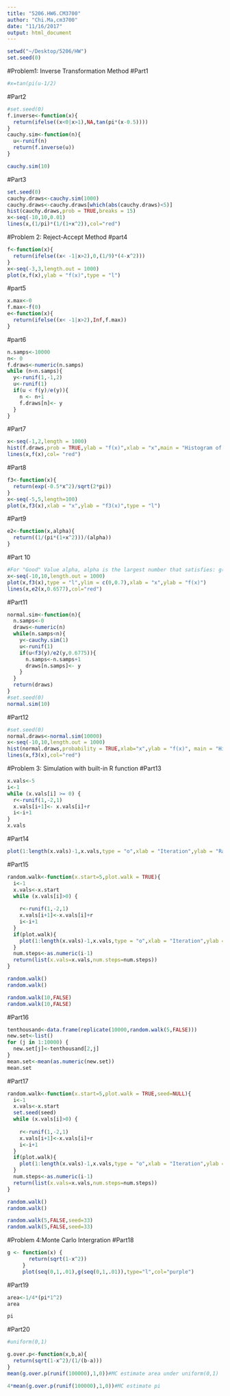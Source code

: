 ```yaml
---
title: "5206.HW6.CM3700"
author: "Chi.Ma,cm3700"
date: "11/16/2017"
output: html_document
---
```


```r
setwd("~/Desktop/5206/HW")
set.seed(0)
```
#Problem1: Inverse Transformation Method
#Part1
```r
#x=tan(pi(u-1/2)
```

#Part2
```r
#set.seed(0)
f.inverse<-function(x){
  return(ifelse((x<0|x>1),NA,tan(pi*(x-0.5))))
}
cauchy.sim<-function(n){
  u<-runif(n)
  return(f.inverse(u))
}

cauchy.sim(10)
```
#Part3
```r
set.seed(0)
cauchy.draws<-cauchy.sim(1000)
cauchy.draws<-cauchy.draws[which(abs(cauchy.draws)<5)]
hist(cauchy.draws,prob = TRUE,breaks = 15)
x<-seq(-10,10,0.01)
lines(x,(1/pi)*(1/(1+x^2)),col="red")


```
#Problem 2: Reject-Accept Method
#part4
```r

f<-function(x){
  return(ifelse((x< -1|x>2),0,(1/9)*(4-x^2)))
}
x<-seq(-3,3,length.out = 1000)
plot(x,f(x),ylab = "f(x)",type = "l")
```
#part5
```r
x.max<-0
f.max<-f(0)
e<-function(x){
  return(ifelse((x< -1|x>2),Inf,f.max))
}

```
#part6
```r
n.samps<-10000
n<- 0
f.draws<-numeric(n.samps) 
while (n<n.samps){
  y<-runif(1,-1,2)
  u<-runif(1)
  if(u < f(y)/e(y)){
    n <- n+1
    f.draws[n]<- y
  }
}
```
#Part7
```r
x<-seq(-1,2,length = 1000)
hist(f.draws,prob = TRUE,ylab = "f(x)",xlab = "x",main = "Histogram of draws")
lines(x,f(x),col= "red")
```

#Part8
```r
f3<-function(x){
  return(exp(-0.5*x^2)/sqrt(2*pi))
}
x<-seq(-5,5,length=100)
plot(x,f3(x),xlab = "x",ylab = "f3(x)",type = "l")

```
#Part9
```r
e2<-function(x,alpha){
  return((1/(pi*(1+x^2)))/(alpha))
}

```
#Part 10
```r
#For "Good" Value alpha, alpha is the largest number that satisfies: g(x)/alpha-f(x)>0, therefore, alpha = 0.6577
x<-seq(-10,10,length.out = 1000)
plot(x,f3(x),type = "l",ylim = c(0,0.7),xlab = "x",ylab = "f(x)")
lines(x,e2(x,0.6577),col="red")
```
#Part11
```r
normal.sim<-function(n){
  n.samps<-0
  draws<-numeric(n)
  while(n.samps<n){
    y<-cauchy.sim(1)
    u<-runif(1)
    if(u<f3(y)/e2(y,0.6775)){
      n.samps<-n.samps+1
      draws[n.samps]<- y
    }
  }
  return(draws)
}
#set.seed(0)
normal.sim(10)
```
#Part12
```r
#set.seed(0)
normal.draws<-normal.sim(10000)
x<-seq(-10,10,length.out = 1000)
hist(normal.draws,probability = TRUE,xlab="x",ylab = "f(x)", main = "Histogram of Normal Draws")
lines(x,f3(x),col="red")

```
#Problem 3: Simulation with built-in R function
#Part13
```r

x.vals<-5
i<-1
while (x.vals[i] >= 0) {
  r<-runif(1,-2,1)
  x.vals[i+1]<- x.vals[i]+r
  i<-i+1
}
x.vals

```
#Part14
```r

plot(1:length(x.vals)-1,x.vals,type = "o",xlab = "Iteration",ylab = "Random Walk")
```
#Part15
```r
random.walk<-function(x.start=5,plot.walk = TRUE){
  i<-1
  x.vals<-x.start
  while (x.vals[i]>0) {
    
    r<-runif(1,-2,1)
    x.vals[i+1]<-x.vals[i]+r
    i<-i+1
  }
  if(plot.walk){
    plot(1:length(x.vals)-1,x.vals,type = "o",xlab = "Iteration",ylab = "Random Walk")
  }
  num.steps<-as.numeric(i-1)
  return(list(x.vals=x.vals,num.steps=num.steps))
}

```

```r
random.walk()
random.walk()
```

```r
random.walk(10,FALSE)
random.walk(10,FALSE)

```
#Part16
```r
tenthousand<-data.frame(replicate(10000,random.walk(5,FALSE)))
new.set<-list()
for (j in 1:10000) {
  new.set[j]<-tenthousand[2,j]
}
mean.set<-mean(as.numeric(new.set))
mean.set
```
#Part17
```r
random.walk<-function(x.start=5,plot.walk = TRUE,seed=NULL){
  i<-1
  x.vals<-x.start
  set.seed(seed)
  while (x.vals[i]>0) {
    
    r<-runif(1,-2,1)
    x.vals[i+1]<-x.vals[i]+r
    i<-i+1
  }
  if(plot.walk){
    plot(1:length(x.vals)-1,x.vals,type = "o",xlab = "Iteration",ylab = "Random Walk")
  }
  num.steps<-as.numeric(i-1)
  return(list(x.vals=x.vals,num.steps=num.steps))
}
```

```r
random.walk()
random.walk()
```

```r
random.walk(5,FALSE,seed=33)
random.walk(5,FALSE,seed=33)
```
#Problem 4:Monte Carlo Intergration
#Part18

```r
g <- function(x) {
       return(sqrt(1-x^2))
     }
     plot(seq(0,1,.01),g(seq(0,1,.01)),type="l",col="purple")

```
#Part19
```r
area<-1/4*(pi*1^2)
area
```
```r
pi
```
#Part20
```r
#uniform(0,1)

g.over.p<-function(x,b,a){
  return(sqrt(1-x^2)/(1/(b-a)))
}
mean(g.over.p(runif(100000),1,0))#MC estimate area under uniform(0,1)
```

```r
4*mean(g.over.p(runif(100000),1,0))#MC estimate pi
```